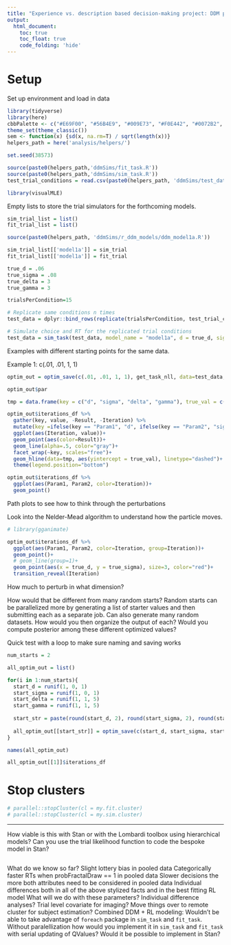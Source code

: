 ```yaml
---
title: "Experience vs. description based decision-making project: DDM parameter recovery by perturbing the `optim` function"
output: 
  html_document:
    toc: true
    toc_float: true
    code_folding: 'hide'
---
```


# Setup

Set up environment and load in data

```r
library(tidyverse)
library(here)
cbbPalette <- c("#E69F00", "#56B4E9", "#009E73", "#F0E442", "#0072B2", "#D55E00", "#CC79A7")
theme_set(theme_classic())
sem <- function(x) {sd(x, na.rm=T) / sqrt(length(x))}
helpers_path = here('analysis/helpers/')

set.seed(38573)
```

```r
source(paste0(helpers_path,'ddmSims/fit_task.R'))
source(paste0(helpers_path,'ddmSims/sim_task.R'))
test_trial_conditions = read.csv(paste0(helpers_path, 'ddmSims/test_data/test_trial_conditions.csv'))
```

```r
library(visualMLE)
```

Empty lists to store the trial simulators for the forthcoming models.

```r
sim_trial_list = list()
fit_trial_list = list()
```

```r
source(paste0(helpers_path, 'ddmSims/r_ddm_models/ddm_model1a.R'))

sim_trial_list[['model1a']] = sim_trial
fit_trial_list[['model1a']] = fit_trial
```

```r
true_d = .06
true_sigma = .08
true_delta = 3
true_gamma = 3
```

```r
trialsPerCondition=15 

# Replicate same conditions n times
test_data = dplyr::bind_rows(replicate(trialsPerCondition, test_trial_conditions, simplify = FALSE))

# Simulate choice and RT for the replicated trial conditions
test_data = sim_task(test_data, model_name = "model1a", d = true_d, sigma = true_sigma, delta = true_delta, gamma = true_gamma) %>%drop_na()
```

Examples with different starting points for the same data.

Example 1: c(.01, .01, 1, 1)

```r
optim_out = optim_save(c(.01, .01, 1, 1), get_task_nll, data=test_data, par_names = c("d", "sigma", "delta", "gamma"), model_name="model1a", control = list(maxit=75))
```

```r
optim_out$par
```

```r
tmp = data.frame(key = c("d", "sigma", "delta", "gamma"), true_val = c(true_d, true_sigma, true_delta, true_gamma))

optim_out$iterations_df %>%
  gather(key, value, -Result, -Iteration) %>%
  mutate(key =ifelse(key == "Param1", "d", ifelse(key == "Param2", "sigma", ifelse(key == "Param3", "delta", "gamma")))) %>%
  ggplot(aes(Iteration, value))+
  geom_point(aes(color=Result))+
  geom_line(alpha=.5, color="gray")+
  facet_wrap(~key, scales="free")+
  geom_hline(data=tmp, aes(yintercept = true_val), linetype="dashed")+
  theme(legend.position="bottom")
```

```r
optim_out$iterations_df %>%
  ggplot(aes(Param1, Param2, color=Iteration))+
  geom_point()
```

Path plots to see how to think through the perturbations

Look into the Nelder-Mead algorithm to understand how the particle moves.

```r
# library(gganimate)

optim_out$iterations_df %>%
  ggplot(aes(Param1, Param2, color=Iteration, group=Iteration))+
  geom_point()+
  # geom_line(group=1)+
  geom_point(aes(x = true_d, y = true_sigma), size=3, color="red")+
  transition_reveal(Iteration)
```

How much to perturb in what dimension?

How would that be different from many random starts?
Random starts can be parallelized more by generating a list of starter values and then submitting each as a separate job.
Can also generate many random datasets.
How would you then organize the output of each?
Would you compute posterior among these different optimized values?

Quick test with a loop to make sure naming and saving works

```r
num_starts = 2

all_optim_out = list()

for(i in 1:num_starts){
  start_d = runif(1, 0, 1)
  start_sigma = runif(1, 0, 1)
  start_delta = runif(1, 1, 5)
  start_gamma = runif(1, 1, 5)
  
  start_str = paste(round(start_d, 2), round(start_sigma, 2), round(start_delta, 2), round(start_gamma, 2), sep = ", ")
  
  all_optim_out[[start_str]] = optim_save(c(start_d, start_sigma, start_delta, start_sigma), get_task_nll, data=test_data, par_names = c("d", "sigma", "delta", "gamma"), model_name="model1a", control = list(maxit=10))
}
```

```r
names(all_optim_out)
```

```r
all_optim_out[[1]]$iterations_df
```

# Stop clusters

```r
# parallel::stopCluster(cl = my.fit.cluster)
# parallel::stopCluster(cl = my.sim.cluster)
```

------------------------------------------------------------------------------------------------------------------------------------------------------------------------
How viable is this with Stan or with the Lombardi toolbox using hierarchical models? Can you use the trial likelihood function to code the bespoke model in Stan?

```r

```

What do we know so far?
  Slight lottery bias in pooled data
  Categorically faster RTs when probFractalDraw == 1 in pooled data
  Slower decisions the more both attributes need to be considered in pooled data
  Individual differences both in all of the above stylized facts and in the best fitting RL model
What will we do with these parameters? 
  Individual difference analyses?
  Trial level covariate for imaging?
Move things over to remote cluster for subject estimation?
Combined DDM + RL modeling:
  Wouldn't be able to take advantage of `foreach` package in `sim_task` and `fit_task`.
  Without paralellization how would you implement it in `sim_task` and `fit_task` with serial updating of QValues?
  Would it be possible to implement in Stan?